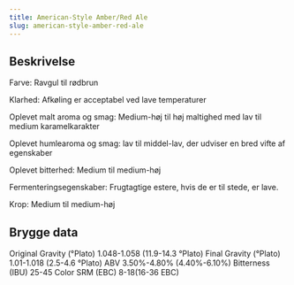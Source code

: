 ```yaml
---
title: American-Style Amber/Red Ale
slug: american-style-amber-red-ale
---
```


## Beskrivelse
Farve: Ravgul til rødbrun

Klarhed: Afkøling er acceptabel ved lave temperaturer

Oplevet malt aroma og smag: Medium-høj til høj maltighed med lav til medium karamelkarakter

Oplevet humlearoma og smag: lav til middel-lav, der udviser en bred vifte af egenskaber

Oplevet bitterhed: Medium til medium-høj

Fermenteringsegenskaber: Frugtagtige estere, hvis de er til stede, er lave.

Krop: Medium til medium-høj



## Brygge data
Original Gravity (°Plato) 1.048-1.058 (11.9-14.3 °Plato)
Final Gravity  (°Plato) 1.01-1.018 (2.5-4.6 °Plato)
ABV 3.50%-4.80% (4.40%-6.10%)
Bitterness (IBU) 25-45
Color SRM (EBC) 8-18(16-36 EBC)					

